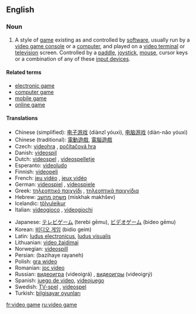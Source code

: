 ==English==

===Noun===
{{wikipedia}}
{{en-noun|sg=[[video]] [[game]]}}

# {{video games}} A style of [[game]] existing as and controlled by [[software]], usually run by a [[video game console]] or a [[computer]], and played on a [[video terminal]] or [[television]] screen.  Controlled by a [[paddle]], [[joystick]], [[mouse]], cursor keys or a combination of any of these [[input device]]s.

====Related terms====
* [[electronic game]]
* [[computer game]]
* [[mobile game]]
* [[online game]]

====Translations====
{{top}}
* Chinese (simplified): [[电子游戏]] (diànzǐ yóuxì), [[电脑游戏]] (diàn-nǎo yóuxì)
* Chinese (traditional): [[電動遊戲]], [[電腦遊戲]]
* Czech: [[videohra]] {{f}}, [[počítačová hra]] {{f}}
* Danish: [[videospil]]
* Dutch: [[videospel]] {{n}}, [[videospelletje]] {{n}}
* Esperanto: [[videoludo]]
* Finnish: [[videopeli]]
* French: [[jeu vidéo]] {{m}}, [[jeux vidéo]] {{p}}
* German: [[videospiel]] {{n}}, [[videospiele]] {{p}}
* Greek: [[τηλεοπτικό παιχνίδι]] {{n}}, [[τηλεοπτικά παιχνίδια]] {{p}}
* Hebrew: [[משחק מחשב]] (miskhak makhšev)
* Icelandic: [[tölvuleikur]] {{m}}
* Italian: [[videogioco]] {{s}}, [[videogiochi]] {{p}}
{{mid}}
* Japanese: [[テレビゲーム]] (terebi gēmu), [[ビデオゲーム]] (bideo gēmu)
* Korean: [[비디오 게임]] (bidio geim)
* Latin: [[ludus electronicus]], [[ludus visualis]]
* Lithuanian: [[video žaidimai]]
* Norwegian: [[videospill]]
* Persian: {{fa-Arab|[[بازیهای رایانه]]}} (bazihaye rayaneh)
* Polish: [[gra wideo]] {{f}}
* Romanian: [[joc video]] {{n}}
* Russian: [[видеоигра]] (videoigrá) {{f}}, [[видеоигры]] (videoigrý) {{p}}
* Spanish: [[juego de video]], [[videojuego]]
* Swedish: [[TV-spel]] {{n}}, [[videospel]] {{n}}
* Turkish: [[bilgisayar oyunları]]
{{bottom}}

[[fr:video game]]
[[ru:video game]]